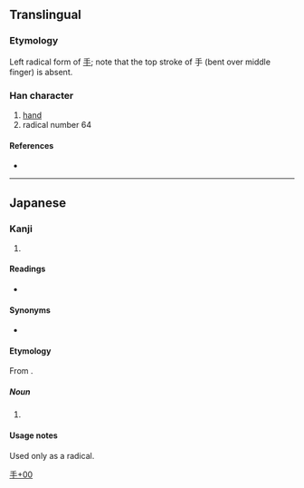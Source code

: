 {{character info/new}}
{{also|才|孑|犭}}
==Translingual==
{{stroke order|type=animate}}

===Etymology===
Left radical form of [[手]]; note that the top stroke of 手 (bent over middle finger) is absent.

===Han character===
{{Han char|rn=64|rad=手|as=00|sn=3|var=1|four=|canj=DM,XXXDM}}

# [[hand]]
# radical number 64

====References====
* {{Han ref|kx=0416.291|dkj=11770|dj=0763.020|hdz=31824.011|uh=624C|ud=25164}}

----

==Japanese==

===Kanji===
{{ja-kanji|grade=r|rs=手00}}

# {{defn|lang=ja|sort=手00}}

====Readings====
* {{ja-readings|goon=しゅ<しゆ, す|kanon=しゅう<しう|kun=てへん-}}
====Synonyms====
* {{l|ja|手}}
====Etymology====
From {{l|ja|手偏}}.
=====Noun=====
{{ja-noun|てへん}}
# {{altspell|lang=ja|手偏||left 'hand' radical}}
====Usage notes====
Used only as a radical.

[[Category:Japanese-only CJKV Characters|手+00]]
[[Category:CJKV radicals| ]]